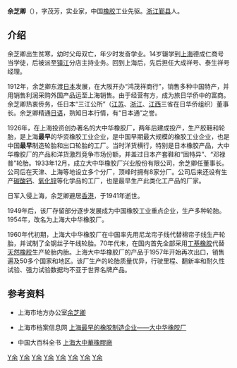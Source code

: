 '''余芝卿'''（{{bd|1874年||1941年|}}），字茂芳，实业家，中国[[橡胶|橡胶]]工业先驱。[[浙江|浙江]][[鄞县|鄞县]]人。

==介绍==

余芝卿出生贫寒，幼时父母双亡，年少时发奋学业。14岁辍学到[[上海|上海]]德成仁商号当学徒，后被派至[[镇江|镇江]]分店主持业务。回到上海后，先后担任大成祥号、泰生祥号经理。

1912年，余芝卿东渡[[日本|日本]]发展，在大阪开办“鸿茂祥商行”，销售多种中国特产，并用销售利润采购外国产品运至上海销售。由于经营有方，成为旅日华侨中的富商。余芝卿热衷侨务，任日本“三江公所”（[[江苏|江苏]]、[[浙江|浙江]]、[[江西|江西]]三省在日华侨组织）董事长。余芝卿精通[[日语|日语]]，熟知日本行情，有“日本通”之誉。

1926年，在上海投资创办著名的大中华橡胶厂，两年后建成投产，生产胶鞋和轮胎，是上海'''最早'''的华资橡胶工业企业，是中国早期最大规模的橡胶工业企业，也是中国'''最早'''制造轮胎和出口轮胎的工厂。当时洋货横行，特别是日本橡胶产品，大中华橡胶厂的产品和洋货激烈竞争市场份额，并盖过日本产套鞋和“固特异”、“邓禄普”轮胎。1933年12月，成立大中华橡胶厂兴业股份有限公司，余芝卿任董事长。公司后在天津、上海等地设立多个分厂，顶峰时拥有8家分厂。公司后来还设有生产[[碳酸钙|碳酸钙]]、[[氧化锌|氧化锌]]等化学品的工厂，也是最早生产此类化工产品的厂家。

日军入侵上海，余芝卿避居[[香港|香港]]，于1941年逝世。

1949年后，该厂存留部分逐步发展成为中国橡胶工业重点企业，生产多种轮胎。1954年，改名为上海大中华橡胶厂。

1960年代初期，上海大中华橡胶厂在中国率先用尼龙帘子线代替棉帘子线生产轮胎，并试制了全钢丝子午线轮胎。70年代末，在国内首先全部采用[[丁基橡胶|丁基橡胶]]代替[[天然橡胶|天然橡胶]]生产轮胎内胎。上海大中华橡胶厂的产品于1957年开始再次出口，销售遍及50多个国家和地区。该厂生产的轮胎质量优异，行驶里程、翻新率和耐久性试验、强力试验数据均不亚于世界名牌产品。

==参考资料==

*上海市地方办公室[http://www.shtong.gov.cn/newsite/node2/node2245/node65059/node65069/node65117/node65123/userobject1ai60052.html 余芝卿]{{Wayback|url=http://www.shtong.gov.cn/newsite/node2/node2245/node65059/node65069/node65117/node65123/userobject1ai60052.html |date=20160627183855 }}

*上海市档案信息网 [https://web.archive.org/web/20070311194509/http://www.archives.sh.cn/shhzhz/zzjj/200607310001.htm 上海最早的橡胶制造企业——大中华橡胶厂]

*中国大百科全书 [http://210.240.193.70/xency/Content.asp?ID=25583&Query= 上海大中華橡膠廠 ]{{dead link|date=2017年11月 |bot=InternetArchiveBot |fix-attempted=yes }}

[[Category:中国企业家|Y余]]
[[Category:华人企业家|Y余]]
[[Category:宁波商帮|Y余]]
[[Category:宁波裔上海人|Y余]]
[[Category:香港宁波人|Y余]]
[[Category:1874年出生|Y余]]
[[Category:1941年逝世|Y余]]
[[Category:鄞县人|Y余]]